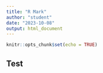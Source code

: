 ```yaml
---
title: "R Mark"
author: "student"
date: "2023-10-08"
output: html_document
---
```


```r
knitr::opts_chunk$set(echo = TRUE)
```

## Test
